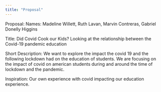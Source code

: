 ```yaml
---
title: "Proposal"
---
```


Proposal:
Names: Madeline Willett, Ruth Lavan, Marvin Contreras, Gabriel Donelly Higgins

Title: Did Covid Cook our Kids? Looking at the relationship between the Covid-19 pandemic  education

Short Description: We want to explore the impact the covid 19 and the following lockdown had on the education of students. We are focusing on the impact of covid on american students during and around the time of lockdown and the pandemic.

Inspiration: Our own experience with covid impacting our education experience.

